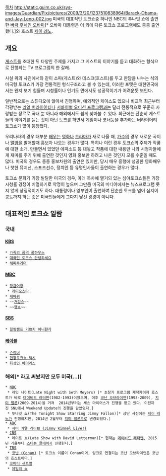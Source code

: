 [[목차]]
http://static.guim.co.uk/sys-images/Guardian/Pix/pictures/2009/3/20/1237510838964/Barack-Obama-and-Jay-Leno-002.jpg
미국의 대표적인 토크쇼중 하나인 NBC의 투나잇 쇼에 출연한 [[버락 후세인 오바마]][* 오바마 대통령은 이 외에 다른 토크쇼 프로그램에도 종종 출연했다.]와 호스트 [[제이 레노]].

== 개요 ==
[[게스트]]를 초대한 뒤 다양한 주제를 가지고 그 게스트의 이야기를 듣고 대화하는 형식으로 진행되는 TV 프로그램의 한 갈래.

사실 위의 사진에서와 같이 소파(게스트)와 데스크(호스트)를 두고 만담을 나누는 식의 미국형 토크쇼가 가장 전통적인 형식구조라고 볼 수 있는데, 이러한 포맷은 대한민국에서는 왠지 보기 힘들며 시청률이나 인기도 면에서도 성공적이기가 어려운듯 보인다.

일반적으로는 스튜디오에 앉아서 진행하며, 예외적인 케이스도 있으나 비교적 최근부터 각광받는 [[리얼 버라이어티]]나 [[서바이벌 오디션 프로그램]]과는 달리 전통적으로 꾸준히 사랑받는 장르로 국내 뿐 아니라 해외에서도 쉽게 찾아볼 수 있다. 최근에는 단순히 게스트들의 이야기를 듣는 것이 아닌 토크를 하면서 게임이나 코너등을 추가하는 버라이어티 토크쇼가 많이 등장했다.

우리나라의 경우 대부분 [[배우]]는 [[영화]]나 [[드라마]]가 새로 나올 때, [[가수]]의 경우 새로운 곡이나 [[앨범]]을 발매할때 홍보차 나오는 경우가 많다. 특히나 이런 경우 토크쇼의 주제가 작품에 대한 소개, 만들면서 있었던 에피소드 등 대놓고 작품에 대한 내용만 나와 시청자들에게 재미를 주기 위해 출연한 것인지 영화 홍보만 하려고 나온 것인지 모를 수준일 때도 많다. 미국의 경우도 종종 홍보차원의 출연은 있지만, 당시 매우 흥행에 성공한 영화배우나 핫한 뮤지션, 스포츠선수, 정치인 등 유명인사들이 출연하는 경우가 많다.

토크쇼 문화가 가장 발달한 미국의 경우, 아래 목차에 열거되 있는 심야토크쇼들은 가장 시청률 경쟁이 치열하기로 악명이 높으며 그만큼 미국의 미디어에서는 뉴스프로그램 못지 않게 상징적이기도 하다. 대통령이나 영부인이 출연하여 단순한 토크를 넘어 심지어 콩트까지 하는 것은 미국인들에게 그다지 낯선 광경이 아니다.

== 대표적인 토크쇼 일람 ==
=== 국내 ===
==== [[KBS]] ====
 * [[가족의 품격 풀하우스]]
 * [[대국민 토크쇼 안녕하세요]]
 * [[해피투게더]]

==== [[MBC]] ====
 * [[황금어장]] 
  * [[라디오스타]]
 * [[세바퀴]]
 * ~~[[거성쇼]]~~
 * ~~[[행쇼]]~~
==== [[SBS]] ====
 * [[힐링캠프 기쁘지 아니한가]]

==== [[케이블]] ====
 * [[순정녀]]
 * [[현장토크쇼 택시]]
 * [[화성인 바이러스]]

=== 해외[* 라고 써놨지만 모두 미국(...)] ===
 * [[NBC]] 
  * 레잇 나이트(Late Night with Seth Meyers) [* 초창기 프로그램 제작자이자 호스트가 바로 [[데이비드 레터맨]](1982-1993)이었으며, 이후 [[코난 오브라이언]](1993-2009), [[지미 팰론]](2009-2014)을 거쳐  2014년부터는 세스 마이어스가 진행을 맡고 있다. 이전까진 SNL에서 Weekend Update의 진행을 맡았었다.]
  * 투나잇 쇼(The Tonight Show Starring Jimmy Fallon)[* 상단 사진에는 [[제이 레노]]가 진행하지만, 2014년 2월부터 [[지미 팰론]]으로 변경되었다.]
 * [[ABC]]
  * [[지미 키멜|지미 키멜 라이브 (Jimmy Kimmel Live!)]]
 * [[CBS]]
  * 레이트 쇼(Late Show with David Letterman)[* 현재는 [[데이비드 레터맨]], 2015년 가을부터 [[스티븐 콜베어]]가 진행한다.]
 * [[TBS]]
  * [[코난 오브라이언|코난 (Conan)]] [* 토크쇼 이름이 Conan이며, 링크로 연결되는 코난 오브라이언은 코난의 호스트이다.]
 * [[코미디 센트럴]]
  * [[존 스튜어트|데일리 쇼]] 

 

